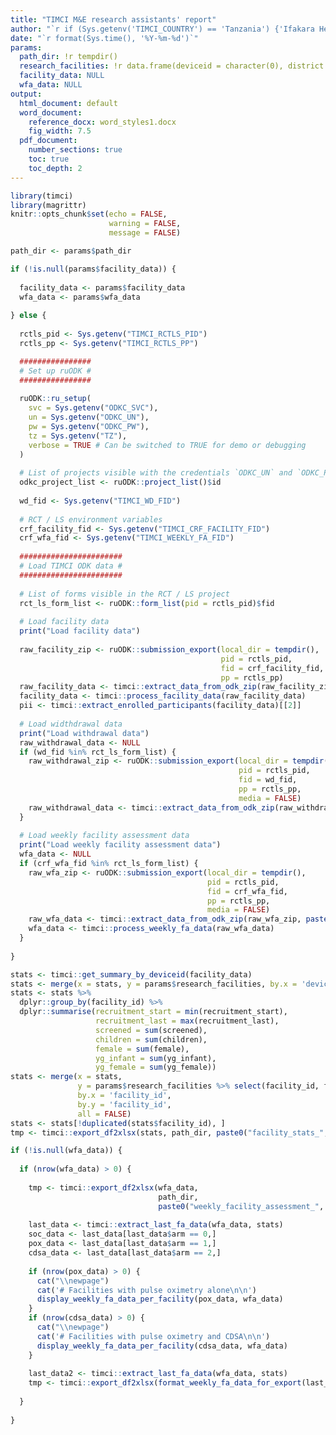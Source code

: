 ```yaml
---
title: "TIMCI M&E research assistants' report"
author: "`r if (Sys.getenv('TIMCI_COUNTRY') == 'Tanzania') {'Ifakara Health Institute (IHI)'} else if (Sys.getenv('TIMCI_COUNTRY') == 'India') {'King George s Medical University (KGMU)'} else if (Sys.getenv('TIMCI_COUNTRY') == 'Senegal') {'Université Cheikh Anta Diop de Dakar (UCAD)'} else if (Sys.getenv('TIMCI_COUNTRY') == 'Kenya') {'University of Nairobi (UoN)'} else if (Sys.getenv('TIMCI_COUNTRY') == 'Myanmar') {'Burnet Institute (BI)'} else {'Swiss Tropical and Public Health Institute (Swiss TPH)'}`"
date: "`r format(Sys.time(), '%Y-%m-%d')`"
params:
  path_dir: !r tempdir()
  research_facilities: !r data.frame(deviceid = character(0), district = character(0), facility = character(0))
  facility_data: NULL
  wfa_data: NULL
output:
  html_document: default
  word_document:
    reference_docx: word_styles1.docx
    fig_width: 7.5
  pdf_document:
    number_sections: true
    toc: true
    toc_depth: 2
---
```


```r
library(timci)
library(magrittr)
knitr::opts_chunk$set(echo = FALSE,
                      warning = FALSE,
                      message = FALSE)
```

```r

path_dir <- params$path_dir

if (!is.null(params$facility_data)) {
  
  facility_data <- params$facility_data
  wfa_data <- params$wfa_data
  
} else {
  
  rctls_pid <- Sys.getenv("TIMCI_RCTLS_PID")
  rctls_pp <- Sys.getenv("TIMCI_RCTLS_PP")

  ################
  # Set up ruODK #
  ################
  
  ruODK::ru_setup(
    svc = Sys.getenv("ODKC_SVC"),
    un = Sys.getenv("ODKC_UN"),
    pw = Sys.getenv("ODKC_PW"),
    tz = Sys.getenv("TZ"),
    verbose = TRUE # Can be switched to TRUE for demo or debugging
  )
  
  # List of projects visible with the credentials `ODKC_UN` and `ODKC_PW`
  odkc_project_list <- ruODK::project_list()$id
  
  wd_fid <- Sys.getenv("TIMCI_WD_FID")
  
  # RCT / LS environment variables
  crf_facility_fid <- Sys.getenv("TIMCI_CRF_FACILITY_FID")
  crf_wfa_fid <- Sys.getenv("TIMCI_WEEKLY_FA_FID")
  
  #######################
  # Load TIMCI ODK data #
  #######################
  
  # List of forms visible in the RCT / LS project
  rct_ls_form_list <- ruODK::form_list(pid = rctls_pid)$fid
  
  # Load facility data
  print("Load facility data")
  
  raw_facility_zip <- ruODK::submission_export(local_dir = tempdir(),
                                               pid = rctls_pid,
                                               fid = crf_facility_fid,
                                               pp = rctls_pp)
  raw_facility_data <- timci::extract_data_from_odk_zip(raw_facility_zip, paste0(crf_facility_fid,".csv"))
  facility_data <- timci::process_facility_data(raw_facility_data)
  pii <- timci::extract_enrolled_participants(facility_data)[[2]]
  
  # Load widthdrawal data
  print("Load withdrawal data")
  raw_withdrawal_data <- NULL
  if (wd_fid %in% rct_ls_form_list) {
    raw_withdrawal_zip <- ruODK::submission_export(local_dir = tempdir(),
                                                   pid = rctls_pid,
                                                   fid = wd_fid,
                                                   pp = rctls_pp,
                                                   media = FALSE)
    raw_withdrawal_data <- timci::extract_data_from_odk_zip(raw_withdrawal_zip, paste0(wd_fid,".csv"))
  }
  
  # Load weekly facility assessment data
  print("Load weekly facility assessment data")
  wfa_data <- NULL
  if (crf_wfa_fid %in% rct_ls_form_list) {
    raw_wfa_zip <- ruODK::submission_export(local_dir = tempdir(),
                                            pid = rctls_pid,
                                            fid = crf_wfa_fid,
                                            pp = rctls_pp,
                                            media = FALSE)
    raw_wfa_data <- timci::extract_data_from_odk_zip(raw_wfa_zip, paste0(crf_wfa_fid,".csv"))
    wfa_data <- timci::process_weekly_fa_data(raw_wfa_data)
  }
  
}
```

```r
stats <- timci::get_summary_by_deviceid(facility_data)
stats <- merge(x = stats, y = params$research_facilities, by.x = 'device_id', by.y = 'deviceid', all.x = TRUE)
stats <- stats %>%
  dplyr::group_by(facility_id) %>%
  dplyr::summarise(recruitment_start = min(recruitment_start),
                   recruitment_last = max(recruitment_last),
                   screened = sum(screened),
                   children = sum(children),
                   female = sum(female),
                   yg_infant = sum(yg_infant),
                   yg_female = sum(yg_female))
stats <- merge(x = stats,
               y = params$research_facilities %>% select(facility_id, facility_name, lvl2),
               by.x = 'facility_id',
               by.y = 'facility_id',
               all = FALSE)
stats <- stats[!duplicated(stats$facility_id), ]
tmp <- timci::export_df2xlsx(stats, path_dir, paste0("facility_stats_", Sys.Date()))
```

```r
if (!is.null(wfa_data)) {
  
  if (nrow(wfa_data) > 0) {
    
    tmp <- timci::export_df2xlsx(wfa_data,
                                 path_dir,
                                 paste0("weekly_facility_assessment_", Sys.Date()))
    
    last_data <- timci::extract_last_fa_data(wfa_data, stats)
    soc_data <- last_data[last_data$arm == 0,]
    pox_data <- last_data[last_data$arm == 1,]
    cdsa_data <- last_data[last_data$arm == 2,]
    
    if (nrow(pox_data) > 0) {
      cat("\\newpage")
      cat('# Facilities with pulse oximetry alone\n\n')
      display_weekly_fa_data_per_facility(pox_data, wfa_data)
    }
    if (nrow(cdsa_data) > 0) {
      cat("\\newpage")
      cat('# Facilities with pulse oximetry and CDSA\n\n')
      display_weekly_fa_data_per_facility(cdsa_data, wfa_data)
    }
    
    last_data2 <- timci::extract_last_fa_data(wfa_data, stats)
    tmp <- timci::export_df2xlsx(format_weekly_fa_data_for_export(last_data2), path_dir, paste0("TIMCI_M&E_RA_data_for_PATH_", Sys.Date()))
    
  }
  
}
```
